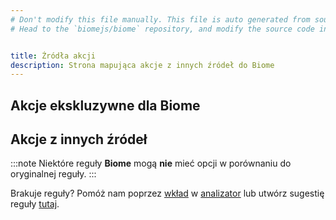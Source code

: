 ```yaml
---
# Don't modify this file manually. This file is auto generated from source, and you will lose your changes next time the website is built.
# Head to the `biomejs/biome` repository, and modify the source code in there.


title: Źródła akcji
description: Strona mapująca akcje z innych źródeł do Biome
---
```

    
## Akcje ekskluzywne dla Biome
## Akcje z innych źródeł
:::note
Niektóre reguły **Biome** mogą **nie** mieć opcji w porównaniu do oryginalnej reguły.
:::

Brakuje reguły? Pomóż nam poprzez [wkład](https://github.com/biomejs/biome/blob/main/CONTRIBUTING.md) w [analizator](https://github.com/biomejs/biome/blob/main/crates/biome_analyze/CONTRIBUTING.md) lub utwórz sugestię reguły [tutaj](https://github.com/biomejs/biome/discussions/categories/rule-suggestion).
